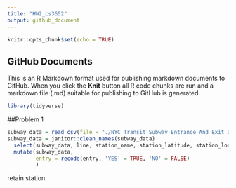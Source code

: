 ```yaml
---
title: "HW2_cs3652"
output: github_document
---
```


```r
knitr::opts_chunk$set(echo = TRUE)
```

## GitHub Documents

This is an R Markdown format used for publishing markdown documents to GitHub. When you click the **Knit** button all R code chunks are run and a markdown file (.md) suitable for publishing to GitHub is generated.

```r
library(tidyverse)
```

##Problem 1

```r
subway_data = read_csv(file = "./NYC_Transit_Subway_Entrance_And_Exit_Data.csv")
subway_data = janitor::clean_names(subway_data)
  select(subway_data, line, station_name, station_latitude, station_longitude, route1:route11, entry, vending, entrance_type, ada)
  mutate(subway_data, 
         entry = recode(entry, 'YES' = TRUE, 'NO' = FALSE)
         )
```

retain station

